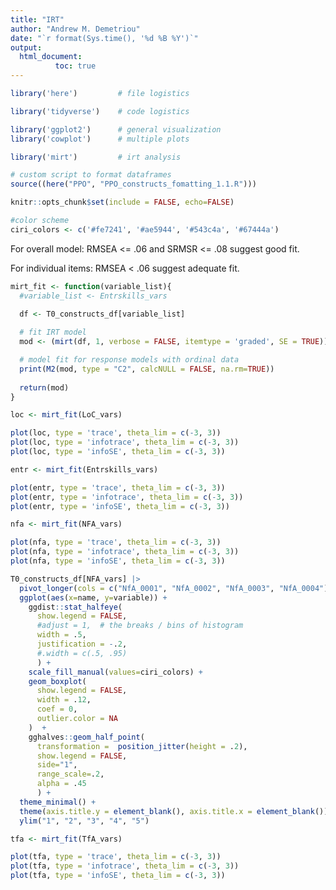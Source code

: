 ```yaml
---
title: "IRT"
author: "Andrew M. Demetriou"
date: "`r format(Sys.time(), '%d %B %Y')`"
output: 
  html_document:
          toc: true
---
```


```r
library('here')         # file logistics

library('tidyverse')    # code logistics

library('ggplot2')      # general visualization
library('cowplot')      # multiple plots

library('mirt')         # irt analysis

# custom script to format dataframes
source((here("PPO", "PPO_constructs_fomatting_1.1.R")))

knitr::opts_chunk$set(include = FALSE, echo=FALSE)

#color scheme
ciri_colors <- c('#fe7241', '#ae5944', '#543c4a', '#67444a')
```

For overall model: RMSEA <= .06 and SRMSR <= .08 suggest good fit. 

For individual items: RMSEA < .06 suggest adequate fit.


```r
mirt_fit <- function(variable_list){
  #variable_list <- Entrskills_vars
  
  df <- T0_constructs_df[variable_list]

  # fit IRT model
  mod <- (mirt(df, 1, verbose = FALSE, itemtype = 'graded', SE = TRUE))

  # model fit for response models with ordinal data
  print(M2(mod, type = "C2", calcNULL = FALSE, na.rm=TRUE))
  
  return(mod)
}
```

```r
loc <- mirt_fit(LoC_vars)

plot(loc, type = 'trace', theta_lim = c(-3, 3))
plot(loc, type = 'infotrace', theta_lim = c(-3, 3))
plot(loc, type = 'infoSE', theta_lim = c(-3, 3))
```
```r
entr <- mirt_fit(Entrskills_vars)

plot(entr, type = 'trace', theta_lim = c(-3, 3))
plot(entr, type = 'infotrace', theta_lim = c(-3, 3))
plot(entr, type = 'infoSE', theta_lim = c(-3, 3))
```
```r
nfa <- mirt_fit(NFA_vars)

plot(nfa, type = 'trace', theta_lim = c(-3, 3))
plot(nfa, type = 'infotrace', theta_lim = c(-3, 3))
plot(nfa, type = 'infoSE', theta_lim = c(-3, 3))
```
```r
T0_constructs_df[NFA_vars] |>
  pivot_longer(cols = c("NfA_0001", "NfA_0002", "NfA_0003", "NfA_0004"), values_to = "variable") |>
  ggplot(aes(x=name, y=variable)) +
    ggdist::stat_halfeye(
      show.legend = FALSE, 
      #adjust = 1,  # the breaks / bins of histogram
      width = .5, 
      justification = -.2,
      #.width = c(.5, .95)
      ) +
    scale_fill_manual(values=ciri_colors) +
    geom_boxplot(
      show.legend = FALSE,
      width = .12, 
      coef = 0, 
      outlier.color = NA
    )  +
    gghalves::geom_half_point(
      transformation =  position_jitter(height = .2),
      show.legend = FALSE, 
      side="1", 
      range_scale=.2,
      alpha = .45
      ) +
  theme_minimal() +
  theme(axis.title.y = element_blank(), axis.title.x = element_blank()) +
  ylim("1", "2", "3", "4", "5")
```


```r
tfa <- mirt_fit(TfA_vars)

plot(tfa, type = 'trace', theta_lim = c(-3, 3))
plot(tfa, type = 'infotrace', theta_lim = c(-3, 3))
plot(tfa, type = 'infoSE', theta_lim = c(-3, 3))
```

